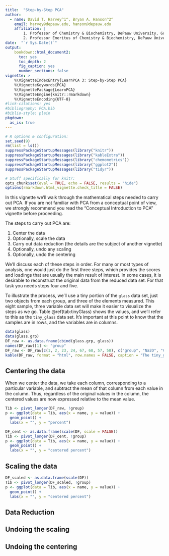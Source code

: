 ```yaml
---
title:  "Step-by-Step PCA"
author:
  - name: David T. Harvey^1^, Bryan A. Hanson^2^
    email: harvey@depauw.edu, hanson@depauw.edu
    affiliation: |
        1. Professor of Chemistry & Biochemistry, DePauw University, Greencastle IN USA.
        2. Professor Emeritus of Chemistry & Biochemistry, DePauw University, Greencastle IN USA.
date:  "`r Sys.Date()`"
output:
    bookdown::html_document2:
      toc: yes
      toc_depth: 2
      fig_caption: yes
      number_sections: false
vignette: >
    %\VignetteIndexEntry{LearnPCA 3: Step-by-Step PCA}
    %\VignetteKeywords{PCA}
    %\VignettePackage{LearnPCA}
    %\VignetteEngine{knitr::rmarkdown}
    %\VignetteEncoding{UTF-8}
#link-citations: yes
#bibliography: PCA.bib
#biblio-style: plain
pkgdown:
  as_is: true
---
```


```r
# R options & configuration:
set.seed(9)
rm(list = ls())
suppressPackageStartupMessages(library("knitr"))
suppressPackageStartupMessages(library("kableExtra"))
suppressPackageStartupMessages(library("chemometrics"))
suppressPackageStartupMessages(library("ggplot2"))
suppressPackageStartupMessages(library("tidyr"))

# Stuff specifically for knitr:
opts_chunk$set(eval = TRUE, echo = FALSE, results = "hide")
options(rmarkdown.html_vignette.check_title = FALSE)
```

In this vignette we'll walk through the mathematical steps needed to carry out PCA.  If you are not familiar with PCA from a conceptual point of view, we strongly recommend you read the "Conceptual Introduction to PCA" vignette before proceeding.

The steps to carry out PCA are:

1. Center the data
1. Optionally, scale the data
1. Carry out data reduction (the details are the subject of another vignette)
1. Optionally, undo any scaling
1. Optionally, undo the centering

We'll discuss each of these steps in order.  For many or most types of analysis, one would just do the first three steps, which provides the scores and loadings that are usually the main result of interest.  In some cases, it is desirable to reconstruct the original data from the reduced data set.  For that task you needs steps four and five.

To illustrate the process, we'll use a tiny portion of the `glass` data set, just two objects from each group, and three of the elements measured.  This eight sample, three variable data set will make it easier to visualize the steps as we go.  Table \@ref(tab:tinyGlass) shows the values, and we'll refer to this as the `tiny_glass` data set. It's important at this point to know that the samples are in rows, and the variables are in columns.

```r
data(glass)
data(glass.grp)
DF_raw <- as.data.frame(cbind(glass.grp, glass))
names(DF_raw)[1] <- "group"
DF_raw <- DF_raw[c(1, 2, 23, 24, 67, 68, 57, 58), c("group", "Na2O", "CaO", "SiO2")]
kable(DF_raw, format = "html", row.names = FALSE, caption = "The tiny_glass data set. Values are percentages.") %>% kable_styling(c("striped", "bordered"))
```

## Centering the data

When we center the data, we take each column, corresponding to a particular variable, and subtract the mean of that column from each value in the column.  Thus, regardless of the original values in the column, the centered values are now expressed relative to the mean value.

```r
Tib <- pivot_longer(DF_raw, !group)
p <- ggplot(data = Tib, aes(x = name, y = value)) +
  geom_point() +
  labs(x = "", y = "percent")
```

```r
DF_cent <- as.data.frame(scale(DF, scale = FALSE))
Tib <- pivot_longer(DF_cent, !group)
p <- ggplot(data = Tib, aes(x = name, y = value)) +
  geom_point() +
  labs(x = "", y = "centered percent")
```

## Scaling the data

```r
DF_scaled <- as.data.frame(scale(DF))
Tib <- pivot_longer(DF_scaled, !group)
p <- ggplot(data = Tib, aes(x = name, y = value)) +
  geom_point() +
  labs(x = "", y = "centered percent")
```

## Data Reduction

## Undoing the scaling

## Undoing the centering
